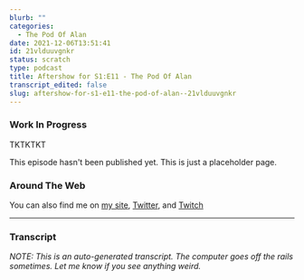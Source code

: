 ```yaml
---
blurb: ""
categories:
  - The Pod Of Alan
date: 2021-12-06T13:51:41
id: 21vlduuvgnkr
status: scratch
type: podcast
title: Aftershow for S1:E11 - The Pod Of Alan
transcript_edited: false
slug: aftershow-for-s1-e11-the-pod-of-alan--21vlduuvgnkr
---
```


### Work In Progress

TKTKTKT

This episode hasn't been published yet. This is just a placeholder page.


### Around The Web

You can also find me on [my site](https://www.alanwsmith.com), [Twitter](https://twitter.com/TheIdOfAlan), and [Twitch](https://www.twitch.tv/theidofalan)

---

### Transcript

_NOTE: This is an auto-generated transcript. The computer goes off the rails sometimes. Let me know if you see anything weird._